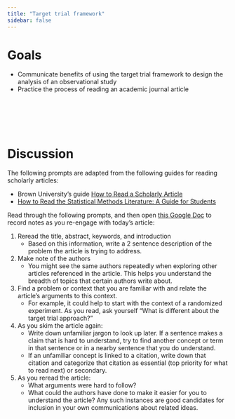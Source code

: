 ```yaml
---
title: "Target trial framework"
sidebar: false
---
```


# Goals

- Communicate benefits of using the target trial framework to design the analysis of an observational study
- Practice the process of reading an academic journal article


<br><br><br><br>


# Discussion

The following prompts are adapted from the following guides for reading scholarly articles:

- Brown University's guide [How to Read a Scholarly Article](https://libguides.brown.edu/evaluate/Read)
- [How to Read the Statistical Methods Literature: A Guide for Students](https://faculty.washington.edu/heagerty/Courses/b572/public/Murphy2007.pdf)


Read through the following prompts, and then open [this Google Doc](https://docs.google.com/document/d/1AV9NZPJXEt6uw16uvWbDdfZWquOBwrE2H11QPLd4zBA/edit?usp=sharing) to record notes as you re-engage with today's article: 

1. Reread the title, abstract, keywords, and introduction
    - Based on this information, write a 2 sentence description of the problem the article is trying to address.

2. Make note of the authors
    - You might see the same authors repeatedly when exploring other articles referenced in the article. This helps you understand the breadth of topics that certain authors write about.

3. Find a problem or context that you are familiar with and relate the article's arguments to this context.
    - For example, it could help to start with the context of a randomized experiment. As you read, ask yourself "What is different about the target trial approach?"

4. As you skim the article again:
    - Write down unfamiliar jargon to look up later. If a sentence makes a claim that is hard to understand, try to find another concept or term in that sentence or in a nearby sentence that you do understand.
    - If an unfamiliar concept is linked to a citation, write down that citation and categorize that citation as essential (top priority for what to read next) or secondary.

5. As you reread the article:
    - What arguments were hard to follow?
    - What could the authors have done to make it easier for you to understand the article? Any such instances are good candidates for inclusion in your own communications about related ideas.
